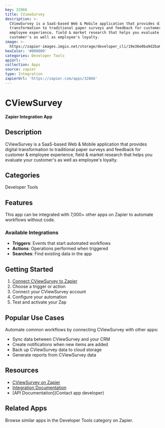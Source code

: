 ```yaml
---
key: 32866
title: CViewSurvey
description: >-
  CViewSurvey is a SaaS-based Web & Mobile application that provides digital
  transformation to traditional paper surveys and feedback for customer &
  employee experience, field & market research that helps you evaluate your
  customer's as well as employee's loyalty.
image: >-
  https://zapier-images.imgix.net/storage/developer_cli/19e36e0ba9d2ba068f732098a45de8b5_2.png?auto=format%2Ccompress&ixlib=python-3.0.0&q=50
hexColor: '#000000'
categories: Developer Tools
apiUrl: ''
collection: Apps
source: zapier
type: Integration
zapierUrl: 'https://zapier.com/apps/32866'
---
```

# CViewSurvey

**Zapier Integration App**

## Description

CViewSurvey is a SaaS-based Web & Mobile application that provides digital transformation to traditional paper surveys and feedback for customer & employee experience, field & market research that helps you evaluate your customer's as well as employee's loyalty.

## Categories

Developer Tools

## Features

This app can be integrated with 7,000+ other apps on Zapier to automate workflows without code.

### Available Integrations

- **Triggers**: Events that start automated workflows
- **Actions**: Operations performed when triggered
- **Searches**: Find existing data in the app

## Getting Started

1. [Connect CViewSurvey to Zapier](https://zapier.com/apps/32866)
2. Choose a trigger or action
3. Connect your CViewSurvey account
4. Configure your automation
5. Test and activate your Zap

## Popular Use Cases

Automate common workflows by connecting CViewSurvey with other apps:

- Sync data between CViewSurvey and your CRM
- Create notifications when new items are added
- Back up CViewSurvey data to cloud storage
- Generate reports from CViewSurvey data

## Resources

- [CViewSurvey on Zapier](https://zapier.com/apps/32866)
- [Integration Documentation](https://zapier.com/apps/32866/integrations)
- [API Documentation](Contact app developer)

## Related Apps

Browse similar apps in the Developer Tools category on Zapier.
